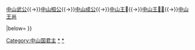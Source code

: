 {{Navbox
|name=中山國君主
|title=[[中山國]]君主
|state=expandCaption

|list1=[[中山文公]]{{→}}[[中山武公]]{{→}}[[中山桓公]]{{→}}[[中山成公]]{{→}}[[中山王𰯼]]{{→}}[[中山王𫲨𧊒]]{{→}}[[中山王尚]]

|below={{周朝诸侯国君主}}
}}<noinclude>
[[Category:中山国君主]]
[[Category:西虢國君主|*]]
[[Category:先秦君主导航模板|*]]
</noinclude>